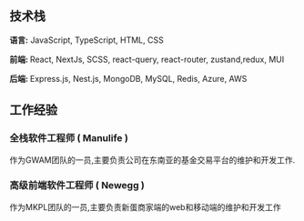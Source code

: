 
<Profile />

## 技术栈

<b>语言:</b> JavaScript, TypeScript, HTML, CSS

<b>前端: </b> React, NextJs, SCSS, react-query, react-router, zustand,redux,
MUI

<b>后端: </b> Express.js, Nest.js, MongoDB, MySQL, Redis, Azure, AWS

<Divider />

## 工作经验

### 全栈软件工程师 ( Manulife )

作为GWAM团队的一员,主要负责公司在东南亚的基金交易平台的维护和开发工作.

<Divider />

### 高级前端软件工程师 ( Newegg )

作为MKPL团队的一员,主要负责新蛋商家端的web和移动端的维护和开发工作
